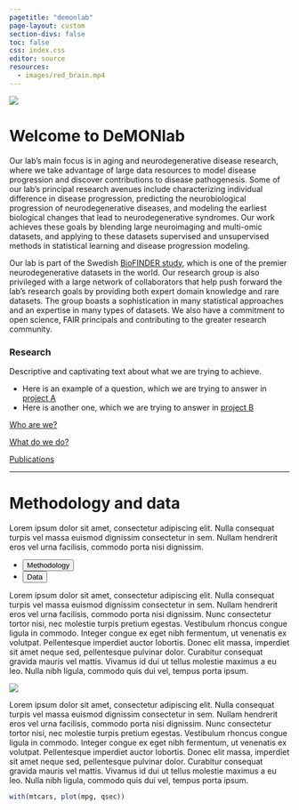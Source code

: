 ```yaml
---
pagetitle: "demonlab"
page-layout: custom
section-divs: false
toc: false
css: index.css
editor: source
resources: 
  - images/red_brain.mp4
---
```


::: {.hello-quarto}

::: {.content-block}

![](images/placeholderbanner.png)


# Welcome to DeMONlab 

Our lab’s main focus is in aging and neurodegenerative disease research, where we take advantage of large data resources to model disease progression and discover contributions to disease pathogenesis. Some of our lab’s principal research avenues include characterizing individual difference in disease progression, predicting the neurobiological progression of neurodegenerative diseases, and modeling the earliest biological changes that lead to neurodegenerative syndromes. Our work achieves these goals by blending large neuroimaging and multi-omic datasets, and applying to these datasets supervised and unsupervised methods in statistical learning and disease progression modeling.

Our lab is part of the Swedish [BioFINDER study](https://biofinder.se/), which is one of the premier neurodegenerative datasets in the world. Our research group is also privileged with a large network of collaborators that help push forward the lab’s research goals by providing both expert domain knowledge and rare datasets. The group boasts a sophistication in many statistical approaches and an expertise in many types of datasets. We also have a commitment to open science, FAIR principals and contributing to the greater research community.

### Research

Descriptive and captivating text about what we are trying to achieve. 

- Here is an example of a question, which we are trying to answer in [project A](projects/example2)
- Here is another one, which we are trying to answer in [project B](projects/example-project)


::: {.grid}

::: {.g-col-4}

[Who are we?](members.qmd){.btn-action-primary .btn-action .btn .btn-primary .btn-lg role="button"}

:::

::: {.g-col-4}

[What do we do?](projects.qmd){.btn-action-primary .btn-action .btn .btn-primary .btn-lg role="button"}

:::

::: {.g-col-4}

[Publications](papers.qmd){.btn-action-primary .btn-action .btn .btn-primary .btn-lg role="button"}

:::

:::

:::

:::




::: {.hello-quarto}
::: {.content-block}

---

# Methodology and data

Lorem ipsum dolor sit amet, consectetur adipiscing elit. Nulla consequat turpis vel massa euismod dignissim consectetur in sem. Nullam hendrerit eros vel urna facilisis, commodo porta nisi dignissim.

<ul class="nav nav-pills" id="hello-quarto-tab" role="tablist">
  <li class="nav-item" role="presentation">
    <button class="nav-link active" id="meth-tab" data-bs-toggle="tab" data-bs-target="#meth" type="button" role="tab" aria-controls="meth" aria-selected="true">Methodology</button>
  </li>
  <li class="nav-item" role="presentation">
    <button class="nav-link" id="data-tab" data-bs-toggle="tab" data-bs-target="#data" type="button" role="tab" aria-controls="data" aria-selected="false">Data</button>
  </li>
</ul>

<div class="tab-content" id="hello-quarto-tabcontent">

<div class="tab-pane fade  show active" id="meth" role="tabpanel" aria-labelledby="meth-tab">


::: {.grid}
::: {.g-col-6}
Lorem ipsum dolor sit amet, consectetur adipiscing elit. Nulla consequat turpis vel massa euismod dignissim consectetur in sem. Nullam hendrerit eros vel urna facilisis, commodo porta nisi dignissim. Nunc consectetur tortor nisi, nec molestie turpis pretium egestas. Vestibulum rhoncus congue ligula in commodo. Integer congue ex eget nibh fermentum, ut venenatis ex volutpat. Pellentesque imperdiet auctor lobortis. Donec elit massa, imperdiet sit amet neque sed, pellentesque pulvinar dolor. Curabitur consequat gravida mauris vel mattis. Vivamus id dui ut tellus molestie maximus a eu leo. Nulla nibh ligula, commodo quis dui vel, tempus porta ipsum.
:::

::: {.g-col-4}
![](images/demon.jpeg)
:::
:::

</div>

<div class="tab-pane fade" id="data" role="tabpanel" aria-labelledby="data-tab">

::: {.grid}

::: {.g-col-6}

Lorem ipsum dolor sit amet, consectetur adipiscing elit. Nulla consequat turpis vel massa euismod dignissim consectetur in sem. Nullam hendrerit eros vel urna facilisis, commodo porta nisi dignissim. Nunc consectetur tortor nisi, nec molestie turpis pretium egestas. Vestibulum rhoncus congue ligula in commodo. Integer congue ex eget nibh fermentum, ut venenatis ex volutpat. Pellentesque imperdiet auctor lobortis. Donec elit massa, imperdiet sit amet neque sed, pellentesque pulvinar dolor. Curabitur consequat gravida mauris vel mattis. Vivamus id dui ut tellus molestie maximus a eu leo. Nulla nibh ligula, commodo quis dui vel, tempus porta ipsum.

:::



::: {.g-col-6}

```r
with(mtcars, plot(mpg, qsec))
```


:::
:::

</div>


</div>


:::
:::

